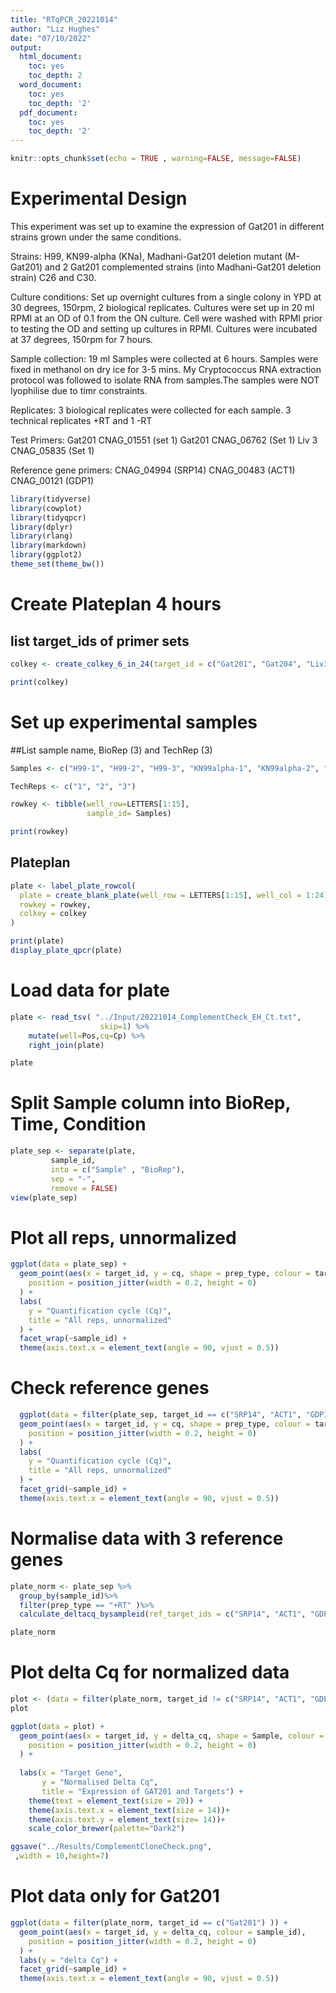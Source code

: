 ```yaml
---
title: "RTqPCR_20221014"
author: "Liz Hughes"
date: "07/10/2022"
output:
  html_document:
    toc: yes
    toc_depth: 2
  word_document:
    toc: yes
    toc_depth: '2'
  pdf_document:
    toc: yes
    toc_depth: '2'
---
```


```r
knitr::opts_chunk$set(echo = TRUE , warning=FALSE, message=FALSE)
```

# Experimental Design

This experiment was set up to examine the expression of Gat201 in different strains grown under the same conditions.

Strains: 
H99, KN99-alpha (KNa), Madhani-Gat201 deletion mutant (M-Gat201) and 2 Gat201 complemented strains (into Madhani-Gat201 deletion strain) C26 and C30.

Culture conditions:
Set up overnight cultures from a single colony in YPD at 30 degrees, 150rpm, 2 biological replicates.
Cultures were set up in 20 ml RPMI at an OD of 0.1 from the ON culture. Cell were washed with RPMI prior to testing the OD and setting up cultures in RPMI. Cultures were incubated at 37 degrees, 150rpm for 7 hours.

Sample collection: 
19 ml Samples were collected at 6 hours. Samples were fixed in methanol on dry ice for 3-5 mins. My Cryptococcus RNA extraction protocol was followed to isolate RNA from samples.The samples were NOT lyophilise due to timr constraints.

Replicates:
3 biological replicates were collected for each sample.
3 technical replicates +RT and 1 -RT

Test Primers:
Gat201 CNAG_01551 (set 1)
Gat201 CNAG_06762 (Set 1)
Liv 3 CNAG_05835 (Set 1)


Reference gene primers: 
CNAG_04994 (SRP14)
CNAG_00483 (ACT1)
CNAG_00121 (GDP1)





```r

library(tidyverse)
library(cowplot)
library(tidyqpcr)
library(dplyr)
library(rlang)
library(markdown)
library(ggplot2)
theme_set(theme_bw())
```

# Create Plateplan 4 hours
## list target_ids of primer sets

```r

colkey <- create_colkey_6_in_24(target_id = c("Gat201", "Gat204", "Liv3", "SRP14", "ACT1", "GDP1"))

print(colkey)
```

# Set up experimental samples
##List sample name, BioRep (3) and TechRep (3)
```r
Samples <- c("H99-1", "H99-2", "H99-3", "KN99alpha-1", "KN99alpha-2", "KN99alpha-3", "deltaGat201-1", "deltaGat201-2", "deltaGat201-3", "C26-1", "C26-2", "C26-3", "C30-1", "C30-2", "C30-3")

TechReps <- c("1", "2", "3")

rowkey <- tibble(well_row=LETTERS[1:15], 
                 sample_id= Samples)

print(rowkey)
```


## Plateplan
```r

plate <- label_plate_rowcol(
  plate = create_blank_plate(well_row = LETTERS[1:15], well_col = 1:24),
  rowkey = rowkey,
  colkey = colkey
)

print(plate)
display_plate_qpcr(plate)

```




# Load data for plate

```r

plate <- read_tsv( "../Input/20221014_ComplementCheck_EH_Ct.txt",  
                    skip=1) %>%
    mutate(well=Pos,cq=Cp) %>%
    right_join(plate)

plate
```


# Split Sample column into BioRep, Time, Condition

```r

plate_sep <- separate(plate, 
         sample_id, 
         into = c("Sample" , "BioRep"), 
         sep = "-", 
         remove = FALSE)
view(plate_sep)
```


# Plot all reps, unnormalized


```r

ggplot(data = plate_sep) +
  geom_point(aes(x = target_id, y = cq, shape = prep_type, colour = target_id),
    position = position_jitter(width = 0.2, height = 0)
  ) +
  labs(
    y = "Quantification cycle (Cq)",
    title = "All reps, unnormalized"
  ) +
  facet_wrap(~sample_id) + 
  theme(axis.text.x = element_text(angle = 90, vjust = 0.5))

```

# Check reference genes


```r

  ggplot(data = filter(plate_sep, target_id == c("SRP14", "ACT1", "GDP1") )) +
  geom_point(aes(x = target_id, y = cq, shape = prep_type, colour = target_id),
    position = position_jitter(width = 0.2, height = 0)
  ) +
  labs(
    y = "Quantification cycle (Cq)",
    title = "All reps, unnormalized"
  ) +
  facet_grid(~sample_id) + 
  theme(axis.text.x = element_text(angle = 90, vjust = 0.5))
```

# Normalise data with 3 reference genes


```r

plate_norm <- plate_sep %>%
  group_by(sample_id)%>%
  filter(prep_type == "+RT" )%>%
  calculate_deltacq_bysampleid(ref_target_ids = c("SRP14", "ACT1", "GDP1"))

plate_norm

```

# Plot delta Cq for normalized data

```r

plot <- (data = filter(plate_norm, target_id != c("SRP14", "ACT1", "GDP1"), Sample != c("H99" )))
plot
```



```r

ggplot(data = plot) +
  geom_point(aes(x = target_id, y = delta_cq, shape = Sample, colour = BioRep ),
    position = position_jitter(width = 0.2, height = 0)
  ) +
  
  labs(x = "Target Gene", 
       y = "Normalised Delta Cq",
       title = "Expression of GAT201 and Targets") +
    theme(text = element_text(size = 20)) +
    theme(axis.text.x = element_text(size = 14))+
    theme(axis.text.y = element_text(size= 14))+
    scale_color_brewer(palette="Dark2")


```


```r

ggsave("../Results/ComplementCloneCheck.png", 
 ,width = 10,height=7)
```


# Plot data only for Gat201

```r

ggplot(data = filter(plate_norm, target_id == c("Gat201") )) +
  geom_point(aes(x = target_id, y = delta_cq, colour = sample_id),
    position = position_jitter(width = 0.2, height = 0)
  ) +
  labs(y = "delta Cq") +
  facet_grid(~sample_id) + 
  theme(axis.text.x = element_text(angle = 90, vjust = 0.5))


```






